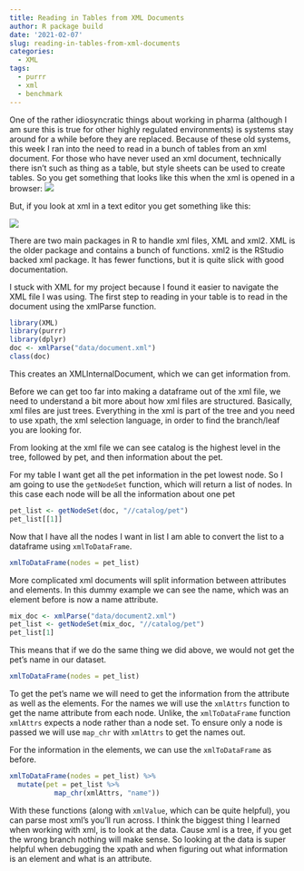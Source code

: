 ```yaml
---
title: Reading in Tables from XML Documents
author: R package build
date: '2021-02-07'
slug: reading-in-tables-from-xml-documents
categories:
  - XML
tags:
  - purrr
  - xml
  - benchmark
---
```


One of the rather idiosyncratic things about working in pharma (although I am sure this is true for other highly regulated environments) is systems stay around for a while before they are replaced. Because of these old systems, this week I ran into the need to read in a bunch of tables from an xml document. For those who have never used an xml document, technically there isn't such as thing as a table, but style sheets can be used to create tables. So you get something that looks like this when the xml is opened in a browser:
![](images/xml_tbl.png)

But, if you look at xml in a text editor you get something like this: 

![](images/xml_code.png)

There are two main packages in R to handle xml files, XML and xml2. XML is the older package and contains a bunch of functions. xml2 is the RStudio backed xml package. It has fewer functions, but it is quite slick with good documentation. 

I stuck with XML for my project because I found it easier to navigate the XML file I was using. 
The first step to reading in your table is to read in the document using the xmlParse function. 
```r
library(XML)
library(purrr)
library(dplyr)
doc <- xmlParse("data/document.xml")
class(doc)
```
This creates an XMLInternalDocument, which we can get information from. 

Before we can get too far into making a dataframe out of the xml file, we need to understand a bit more about how xml files are structured. Basically, xml files are just trees. Everything in the xml is part of the tree and you need to use xpath, the xml selection language, in order to find the branch/leaf you are looking for. 

From looking at the xml file we can see catalog is the highest level in the tree, followed by pet, and then information about the pet. 

For my table I want get all the pet information in the pet lowest node. So I am going to use the `getNodeSet` function, which will return a list of nodes. In this case each node will be all the information about one pet 
```r
pet_list <- getNodeSet(doc, "//catalog/pet")
pet_list[[1]]
```
Now that I have all the nodes I want in list I am able to convert the list to a dataframe using `xmlToDataFrame`.
```r
xmlToDataFrame(nodes = pet_list)
```
More complicated xml documents will split information between attributes and elements. In this dummy example we can see the name, which was an element before is now a name attribute.  
```r
mix_doc <- xmlParse("data/document2.xml")
pet_list <- getNodeSet(mix_doc, "//catalog/pet")
pet_list[1]
```
This means that if we do the same thing we did above, we would not get the pet's name in our dataset. 
```r
xmlToDataFrame(nodes = pet_list)
```

To get the pet's name we will need to get the information from the attribute as well as the elements.
For the names we will use the `xmlAttrs` function to get the name attribute from each node. Unlike, the `xmlToDataFrame` function `xmlAttrs` expects a node rather than a node set. To ensure only a node is passed we will use `map_chr` with `xmlAttrs` to get the names out. 

For the information in the elements, we can use the `xmlToDataFrame` as before.
```r
xmlToDataFrame(nodes = pet_list) %>% 
  mutate(pet = pet_list %>% 
           map_chr(xmlAttrs, "name"))
```

With these functions (along with `xmlValue`, which can be quite helpful), you can parse most xml's you'll run across. I think the biggest thing I learned when working with xml, is to look at the data. Cause xml is a tree, if you get the wrong branch nothing will make sense. So looking at the data is super helpful when debugging the xpath and when figuring out what information is an element and what is an attribute. 